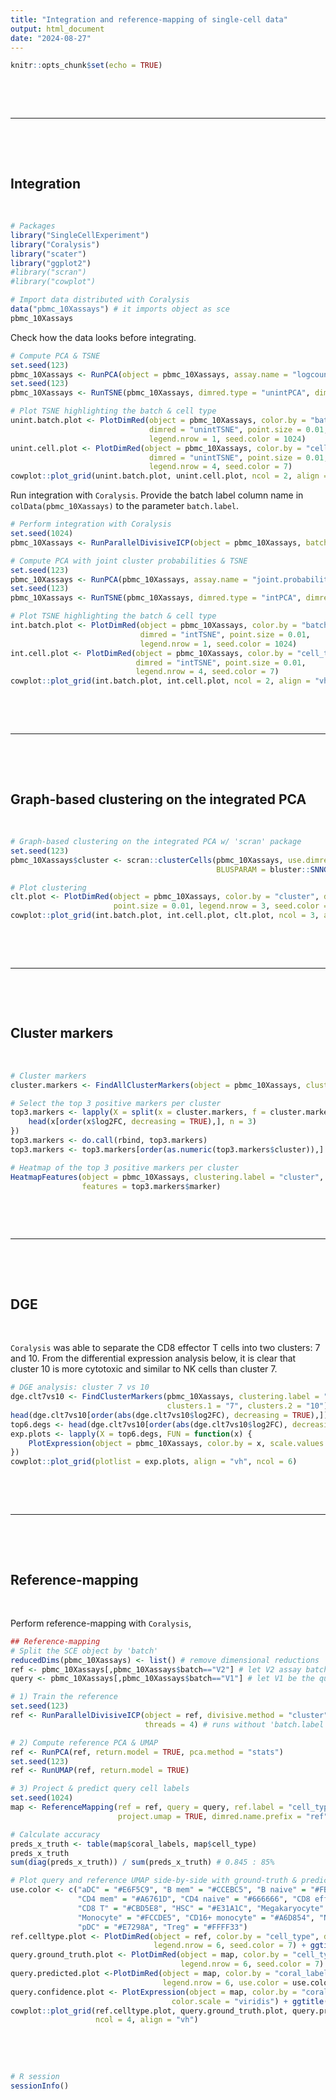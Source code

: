 ```yaml
---
title: "Integration and reference-mapping of single-cell data"
output: html_document
date: "2024-08-27"
---
```


```r
knitr::opts_chunk$set(echo = TRUE)
```

<br>

<br>

---

<br>

<br>

## Integration

<br>

```r
# Packages
library("SingleCellExperiment")
library("Coralysis")
library("scater")
library("ggplot2")
#library("scran") 
#library("cowplot")
```

```r
# Import data distributed with Coralysis
data("pbmc_10Xassays") # it imports object as sce
pbmc_10Xassays
```

Check how the data looks before integrating. 

```r
# Compute PCA & TSNE
set.seed(123)
pbmc_10Xassays <- RunPCA(object = pbmc_10Xassays, assay.name = "logcounts", p = 30, dimred.name = "unintPCA")
set.seed(123)
pbmc_10Xassays <- RunTSNE(pbmc_10Xassays, dimred.type = "unintPCA", dimred.name = "unintTSNE")

# Plot TSNE highlighting the batch & cell type
unint.batch.plot <- PlotDimRed(object = pbmc_10Xassays, color.by = "batch", 
                               dimred = "unintTSNE", point.size = 0.01, 
                               legend.nrow = 1, seed.color = 1024)
unint.cell.plot <- PlotDimRed(object = pbmc_10Xassays, color.by = "cell_type", 
                               dimred = "unintTSNE", point.size = 0.01, 
                               legend.nrow = 4, seed.color = 7)
cowplot::plot_grid(unint.batch.plot, unint.cell.plot, ncol = 2, align = "vh")
```

Run integration with `Coralysis`. Provide the batch label column name in `colData(pbmc_10Xassays)` to the parameter `batch.label`.  

```r
# Perform integration with Coralysis
set.seed(1024)
pbmc_10Xassays <- RunParallelDivisiveICP(object = pbmc_10Xassays, batch.label = "batch", threads = 4)

# Compute PCA with joint cluster probabilities & TSNE
set.seed(123)
pbmc_10Xassays <- RunPCA(pbmc_10Xassays, assay.name = "joint.probability", dimred.name = "intPCA")
set.seed(123)
pbmc_10Xassays <- RunTSNE(pbmc_10Xassays, dimred.type = "intPCA", dimred.name = "intTSNE")

# Plot TSNE highlighting the batch & cell type
int.batch.plot <- PlotDimRed(object = pbmc_10Xassays, color.by = "batch", 
                             dimred = "intTSNE", point.size = 0.01, 
                             legend.nrow = 1, seed.color = 1024)
int.cell.plot <- PlotDimRed(object = pbmc_10Xassays, color.by = "cell_type", 
                            dimred = "intTSNE", point.size = 0.01, 
                            legend.nrow = 4, seed.color = 7)
cowplot::plot_grid(int.batch.plot, int.cell.plot, ncol = 2, align = "vh")
```

<br>

<br>

---

<br>

<br>

## Graph-based clustering on the integrated PCA

<br>

```r
# Graph-based clustering on the integrated PCA w/ 'scran' package
set.seed(123)
pbmc_10Xassays$cluster <- scran::clusterCells(pbmc_10Xassays, use.dimred = "intPCA", 
                                              BLUSPARAM = bluster::SNNGraphParam(k = 15, cluster.fun = "louvain"))

# Plot clustering
clt.plot <- PlotDimRed(object = pbmc_10Xassays, color.by = "cluster", dimred = "intTSNE", 
                       point.size = 0.01, legend.nrow = 3, seed.color = 65)
cowplot::plot_grid(int.batch.plot, int.cell.plot, clt.plot, ncol = 3, align = "h")
```

<br>

<br>

---

<br>

<br>

## Cluster markers

<br>

```r
# Cluster markers 
cluster.markers <- FindAllClusterMarkers(object = pbmc_10Xassays, clustering.label = "cluster")

# Select the top 3 positive markers per cluster 
top3.markers <- lapply(X = split(x = cluster.markers, f = cluster.markers$cluster), FUN = function(x) {
    head(x[order(x$log2FC, decreasing = TRUE),], n = 3)
})
top3.markers <- do.call(rbind, top3.markers)
top3.markers <- top3.markers[order(as.numeric(top3.markers$cluster)),]

# Heatmap of the top 3 positive markers per cluster
HeatmapFeatures(object = pbmc_10Xassays, clustering.label = "cluster", 
                features = top3.markers$marker)
```

<br>

<br>

---

<br>

<br>

## DGE

<br>

`Coralysis` was able to separate the CD8 effector T cells into two clusters: 7 and 10. From the differential expression analysis below, it is clear that cluster 10 is more cytotoxic and similar to NK cells than cluster 7. 

```r
# DGE analysis: cluster 7 vs 10
dge.clt7vs10 <- FindClusterMarkers(pbmc_10Xassays, clustering.label = "cluster", 
                                   clusters.1 = "7", clusters.2 = "10")
head(dge.clt7vs10[order(abs(dge.clt7vs10$log2FC), decreasing = TRUE),])
top6.degs <- head(dge.clt7vs10[order(abs(dge.clt7vs10$log2FC), decreasing = TRUE),"marker"])
exp.plots <- lapply(X = top6.degs, FUN = function(x) {
    PlotExpression(object = pbmc_10Xassays, color.by = x, scale.values = TRUE, point.size = 0.5, point.stroke = 0.5)
})
cowplot::plot_grid(plotlist = exp.plots, align = "vh", ncol = 6)
```

<br>

<br>

---

<br>

<br>

## Reference-mapping

<br>

Perform reference-mapping with `Coralysis`, 

```r
## Reference-mapping
# Split the SCE object by 'batch'
reducedDims(pbmc_10Xassays) <- list() # remove dimensional reductions 
ref <- pbmc_10Xassays[,pbmc_10Xassays$batch=="V2"] # let V2 assay batch be the reference data set
query <- pbmc_10Xassays[,pbmc_10Xassays$batch=="V1"] # let V1 be the query (unknown annotations)

# 1) Train the reference 
set.seed(123)
ref <- RunParallelDivisiveICP(object = ref, divisive.method = "cluster", 
                              threads = 4) # runs without 'batch.label' as it represents 1 sample only

# 2) Compute reference PCA & UMAP
ref <- RunPCA(ref, return.model = TRUE, pca.method = "stats")
set.seed(123)
ref <- RunUMAP(ref, return.model = TRUE)

# 3) Project & predict query cell labels 
set.seed(1024)
map <- ReferenceMapping(ref = ref, query = query, ref.label = "cell_type", 
                        project.umap = TRUE, dimred.name.prefix = "ref")

# Calculate accuracy
preds_x_truth <- table(map$coral_labels, map$cell_type)
preds_x_truth
sum(diag(preds_x_truth)) / sum(preds_x_truth) # 0.845 : 85%

# Plot query and reference UMAP side-by-side with ground-truth & predicted cell labels
use.color <- c("aDC" = "#E6F5C9", "B mem" = "#CCEBC5", "B naive" = "#FB8072", 
               "CD4 mem" = "#A6761D", "CD4 naive" = "#666666", "CD8 eff" = "#80B1D3",
               "CD8 T" = "#CBD5E8", "HSC" = "#E31A1C", "Megakaryocyte" = "#377EB8", 
               "Monocyte" = "#FCCDE5", "CD16+ monocyte" = "#A6D854", "NK" = "#6A3D9A",
               "pDC" = "#E7298A", "Treg" = "#FFFF33")
ref.celltype.plot <- PlotDimRed(object = ref, color.by = "cell_type", dimred = "UMAP", point.size = 0.01, 
                                legend.nrow = 6, seed.color = 7) + ggtitle("reference (ground-truth)")
query.ground_truth.plot <- PlotDimRed(object = map, color.by = "cell_type", dimred = "refUMAP", point.size = 0.01, 
                                      legend.nrow = 6, seed.color = 7) + ggtitle("query (ground-truth)")
query.predicted.plot <-PlotDimRed(object = map, color.by = "coral_labels", dimred = "refUMAP", point.size = 0.01, 
                                  legend.nrow = 6, use.color = use.color) + ggtitle("query (predicted)")
query.confidence.plot <- PlotExpression(object = map, color.by = "coral_probability", dimred = "refUMAP", point.size = 0.01, 
                                    color.scale = "viridis") + ggtitle("query (confidence)")
cowplot::plot_grid(ref.celltype.plot, query.ground_truth.plot, query.predicted.plot, query.confidence.plot, 
                   ncol = 4, align = "vh")
```

<br>

<br>

```r
# R session
sessionInfo()
```
